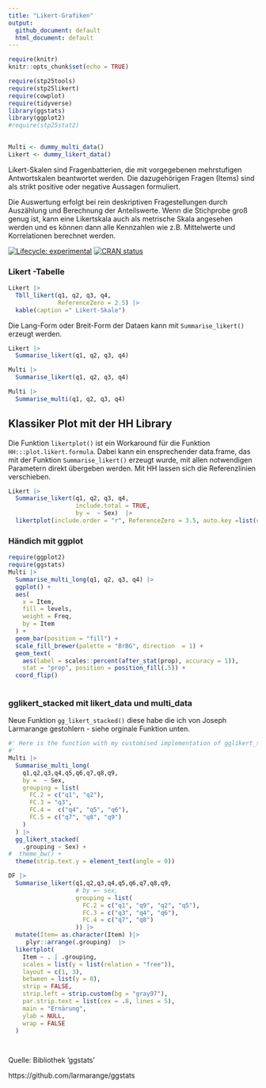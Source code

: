 ```yaml
---
title: "Likert-Grafiken"
output:
  github_document: default
  html_document: default
---
```


```r
require(knitr)
knitr::opts_chunk$set(echo = TRUE)

require(stp25tools)
require(stp25likert)
require(cowplot)
require(tidyverse)
library(ggstats)
library(ggplot2)
#require(stp25stat2)

 
Multi <- dummy_multi_data()
Likert <- dummy_likert_data()


```
 
 
Likert-Skalen sind Fragenbatterien, die mit vorgegebenen mehrstufigen Antwortskalen beantwortet werden.
 Die dazugehörigen Fragen (Items) sind als strikt positive oder negative Aussagen formuliert.
 

Die Auswertung erfolgt bei rein deskriptiven Fragestellungen durch Auszählung und Berechnung der Anteilswerte. Wenn die Stichprobe groß genug ist, kann eine Likertskala auch als metrische Skala angesehen werden und es können dann alle Kennzahlen wie z.B. Mittelwerte und Korrelationen berechnet werden. 
 
<!-- badges: start -->
[![Lifecycle: experimental](https://img.shields.io/badge/lifecycle-experimental-orange.svg)](https://www.tidyverse.org/lifecycle/#experimental)
[![CRAN status](https://www.r-pkg.org/badges/version/stp25stat2)](https://CRAN.R-project.org/package=stp25stat2)
<!-- badges: end -->

### Likert -Tabelle



```r
Likert |>
  Tbll_likert(q1, q2, q3, q4,
              ReferenceZero = 2.5) |> 
  kable(caption =" Likert-Skale")

```


 
Die Lang-Form oder Breit-Form der Dataen kann mit `Summarise_likert()` erzeugt werden.

```r

Likert |>
  Summarise_likert(q1, q2, q3, q4) 

Multi |>
  Summarise_likert(q1, q2, q3, q4) 

Multi |>
  Summarise_multi(q1, q2, q3, q4) 

```
 



## Klassiker Plot mit der HH Library

Die Funktion `likertplot()` ist ein Workaround für die Funktion `HH:::plot.likert.formula`. Dabei kann ein  ensprechender data.frame, das mit der Funktion `Summarise_likert()` erzeugt wurde, mit allen notwendigen Parametern direkt übergeben werden. Mit HH lassen sich die Referenzlinien verschieben.

 

```r


Likert |>
  Summarise_likert(q1, q2, q3, q4, 
                   include.total = TRUE, 
                   by =  ~ Sex)  |>
  likertplot(include.order = "r", ReferenceZero = 3.5, auto.key =list(columns=5))

```


### Händich mit ggplot

```r
require(ggplot2)
require(ggstats)
Multi |>
  Summarise_multi_long(q1, q2, q3, q4) |>
  ggplot() +
  aes(
    x = Item,
    fill = levels,
    weight = Freq,
    by = Item
  ) +
  geom_bar(position = "fill") +
  scale_fill_brewer(palette = "BrBG", direction  = 1) +
  geom_text(
    aes(label = scales::percent(after_stat(prop), accuracy = 1)),
    stat = "prop", position = position_fill(.5)) +
  coord_flip()
  
```
 
 
 
### gglikert_stacked mit likert_data und multi_data
 
Neue Funktion `gg_likert_stacked()`  diese habe die ich von Joseph Larmarange gestohlern - siehe orginale Funktion unten.
 
 
```r
#' Here is the function with my customised implementation of gglikert_stacked()
#' 
Multi |>
  Summarise_multi_long(
    q1,q2,q3,q4,q5,q6,q7,q8,q9,
    by =  ~ Sex,
    grouping = list(
      FC.2 = c("q1", "q2"),
      FC.3 = "q3",
      FC.4 =  c("q4", "q5", "q6"),
      FC.5 = c("q7", "q8", "q9")
    )
  ) |>
  gg_likert_stacked(
    .grouping ~ Sex) +
#  theme_bw() +
  theme(strip.text.y = element_text(angle = 0))


```
 
```r
DF |>
  Summarise_likert(q1,q2,q3,q4,q5,q6,q7,q8,q9,
                   # by =~ sex,
                   grouping = list(
                     FC.2 = c("q1", "q9", "q2", "q5"),
                     FC.3 = c("q3", "q4", "q6"),
                     FC.4 = c("q7", "q8")
                   )) |>  
  mutate(Item= as.character(Item) )|>
     plyr::arrange(.grouping)  |>
  likertplot(
    Item ~ . | .grouping,
    scales = list(y = list(relation = "free")),
    layout = c(1, 3),
    between = list(y = 0),
    strip = FALSE,
    strip.left = strip.custom(bg = "gray97"),
    par.strip.text = list(cex = .8, lines = 5),
    main = "Ernärung",
    ylab = NULL,
    wrap = FALSE
  )

 
```





Quelle: Bibliothek 'ggstats'

https://github.com/larmarange/ggstats

